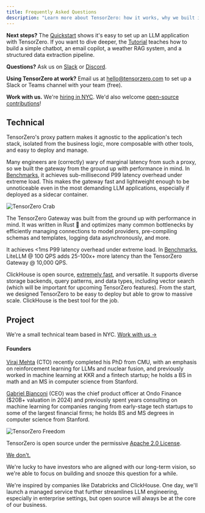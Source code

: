 ```yaml
---
title: Frequently Asked Questions
description: "Learn more about TensorZero: how it works, why we built it, and more."
---
```


<Tip>

**Next steps?**
The [Quickstart](/docs/quickstart/) shows it's easy to set up an LLM application with TensorZero.
If you want to dive deeper, the [Tutorial](/docs/gateway/tutorial/) teaches how to build a simple chatbot, an email copilot, a weather RAG system, and a structured data extraction pipeline.

**Questions?**
Ask us on [Slack](https://www.tensorzero.com/slack) or [Discord](https://www.tensorzero.com/discord).

**Using TensorZero at work?**
Email us at [hello@tensorzero.com](mailto:hello@tensorzero.com) to set up a Slack or Teams channel with your team (free).

**Work with us.**
We're [hiring in NYC](/jobs/).
We'd also welcome [open-source contributions](https://github.com/tensorzero/tensorzero/blob/main/CONTRIBUTING.md)!

</Tip>

## Technical

<Accordion title="Why is the TensorZero Gateway a proxy instead of a library?">

TensorZero's proxy pattern makes it agnostic to the application's tech stack, isolated from the business logic, more composable with other tools, and easy to deploy and manage.

Many engineers are (correctly) wary of marginal latency from such a proxy, so we built the gateway from the ground up with performance in mind.
In [Benchmarks](/docs/gateway/benchmarks/), it achieves sub-millisecond P99 latency overhead under extreme load.
This makes the gateway fast and lightweight enough to be unnoticeable even in the most demanding LLM applications, especially if deployed as a sidecar container.

</Accordion>

<Accordion title="How is the TensorZero Gateway so fast?">

![TensorZero Crab](./tensorzero-crab.png)

The TensorZero Gateway was built from the ground up with performance in mind.
It was written in Rust 🦀 and optimizes many common bottlenecks by efficiently managing connections to model providers, pre-compiling schemas and templates, logging data asynchronously, and more.

It achieves &lt;1ms P99 latency overhead under extreme load.
In [Benchmarks](/docs/gateway/benchmarks/), LiteLLM @ 100 QPS adds 25-100x+ more latency than the TensorZero Gateway @ 10,000 QPS.

</Accordion>

<Accordion title="Why did you choose ClickHouse as TensorZero's analytics database?">

ClickHouse is open source, [extremely fast](https://www.vldb.org/pvldb/vol17/p3731-schulze.pdf), and versatile.
It supports diverse storage backends, query patterns, and data types, including vector search (which will be important for upcoming TensorZero features).
From the start, we designed TensorZero to be easy to deploy but able to grow to massive scale.
ClickHouse is the best tool for the job.

</Accordion>

## Project

<Accordion title="Who is behind TensorZero?">

We're a small technical team based in NYC. [Work with us →](/jobs/)

#### Founders

[Viraj Mehta](https://virajm.com) (CTO) recently completed his PhD from CMU, with an emphasis on reinforcement learning for LLMs and nuclear fusion, and previously worked in machine learning at KKR and a fintech startup; he holds a BS in math and an MS in computer science from Stanford.

[Gabriel Bianconi](https://www.gabrielbianconi.com) (CEO) was the chief product officer at Ondo Finance ($20B+ valuation in 2024) and previously spent years consulting on machine learning for companies ranging from early-stage tech startups to some of the largest financial firms; he holds BS and MS degrees in computer science from Stanford.

</Accordion>

<Accordion title="How is TensorZero licensed?">

![TensorZero Freedom](./tensorzero-freedom.png)

TensorZero is open source under the permissive [Apache 2.0 License](https://github.com/tensorzero/tensorzero/blob/main/LICENSE).

</Accordion>

<Accordion title="How does TensorZero make money?">

<a href="https://www.youtube.com/watch?v=BzAdXyPYKQo" target="_blank">
  We don't.
</a>

We're lucky to have investors who are aligned with our long-term vision, so we're able to focus on building and snooze this question for a while.

We're inspired by companies like Databricks and ClickHouse.
One day, we'll launch a managed service that further streamlines LLM engineering, especially in enterprise settings, but open source will always be at the core of our business.

</Accordion>
